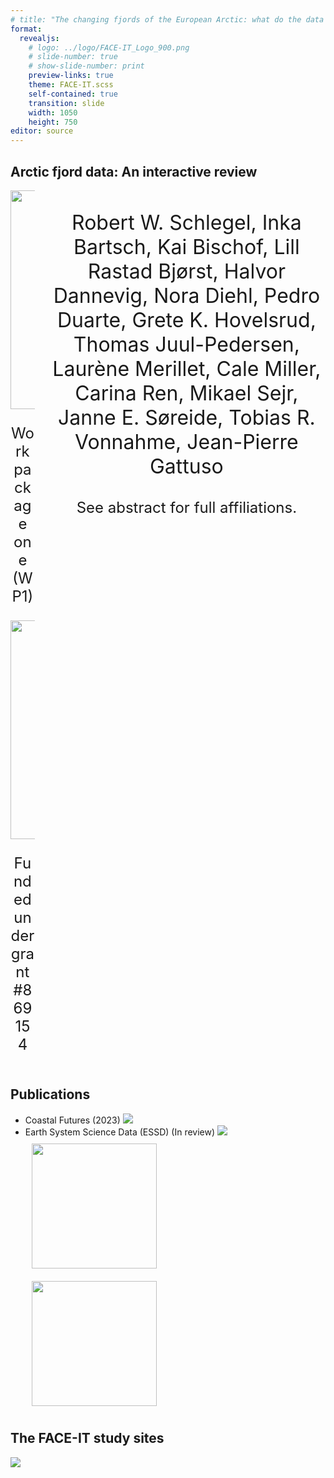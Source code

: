 ```yaml
---
# title: "The changing fjords of the European Arctic: what do the data say?"
format: 
  revealjs:
    # logo: ../logo/FACE-IT_Logo_900.png
    # slide-number: true
    # show-slide-number: print
    preview-links: true
    theme: FACE-IT.scss
    self-contained: true
    transition: slide
    width: 1050
    height: 750
editor: source
---
```


## Arctic fjord data: An interactive review

<!-- With the key drivers of change in EU Arctic fjords identified, and the available data for them aggregated into a single product (v1.0), it is now possible to directly initiate any number of investigations into what is changing in fjords and why. A possible framework for these investigations, based on a recently published FACE-IT article, is first given to provide context. This is followed by a live interactive demonstration of the available data via the user interface created for FACE-IT researchers. The purpose of this live demonstration is two-fold: 1) to provide a common space, in real-time, for FACE-IT researchers to discuss what data they are interested in and to see what is available; and 2) for WP1 to determine which data FACE-IT researchers may want that have yet to be collected and amalgamated into the final product (v2.0). -->

<!-- ## -->

<!-- <p style="font-size: 38pt"> -->
<!-- <b>The changing fjords of the European Arctic:</b> -->
<!-- </br> -->
<!-- <b>what do the data say?</b> -->
<!-- </p> -->

::: columns
::: {.column style="text-align: center"}
![](../logo/Logo_FACE-IT_PNG_1500.png){width="350"}
<p style="font-size:18pt">Work package one (WP1)</p>
![](../logo/h2020.png){width="350"} 
<p style="font-size:18pt">Funded under grant #869154</p>
:::

::: {.column style="text-align: center"}
<p style="font-size:24pt">Robert W. Schlegel, Inka Bartsch, Kai Bischof, Lill Rastad Bjørst, Halvor Dannevig, Nora Diehl, Pedro Duarte, Grete K. Hovelsrud, Thomas Juul-Pedersen, Laurène Merillet, Cale Miller, Carina Ren, Mikael Sejr, Janne E. Søreide, Tobias R. Vonnahme, Jean-Pierre Gattuso</p>
<p style="font-size:18pt">See abstract for full affiliations.</p>
:::
:::

## Publications

-   Coastal Futures (2023)
![](header_reviewPaper.png)  
-   Earth System Science Data (ESSD) (In review)
![](header_dataPaper_review.png)  
![](QR_reviewPaper.png){style="width: 200px; height: 200px; margin: 10px;" .absolute top="80" right="40"}  
![](QR_dataPaper_review.png){style="width: 200px; height: 200px; margin: 10px;" .absolute top="500" right="80"}  

## The FACE-IT study sites

![](../figures/dp_fig_1.png){.absolute top="60" left="70"}
